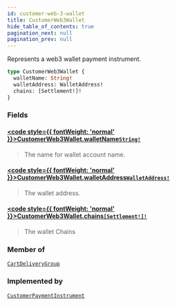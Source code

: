 ```yaml
---
id: customer-web-3-wallet
title: CustomerWeb3Wallet
hide_table_of_contents: true
pagination_next: null
pagination_prev: null
---
```








Represents a web3 wallet payment instrument.

```graphql
type CustomerWeb3Wallet {
  walletName: String!
  walletAddress: WalletAddress!
  chains: [Settlement!]!
}
```


### Fields

#### [<code style={{ fontWeight: 'normal' }}>CustomerWeb3Wallet.<b>walletName</b></code>](#)<Bullet />[`String!`](/scalars/string) <Badge class="secondary" text="non-null"/> <Badge class="secondary" text="scalar"/>
> The name for wallet account name.
> 

#### [<code style={{ fontWeight: 'normal' }}>CustomerWeb3Wallet.<b>walletAddress</b></code>](#)<Bullet />[`WalletAddress!`](/scalars/wallet-address) <Badge class="secondary" text="non-null"/> <Badge class="secondary" text="scalar"/>
> The wallet address.
> 

#### [<code style={{ fontWeight: 'normal' }}>CustomerWeb3Wallet.<b>chains</b></code>](#)<Bullet />[`[Settlement!]!`](/enums/settlement) <Badge class="secondary" text="non-null"/> <Badge class="secondary" text="enum"/>
> The wallet Chains
> 



### Member of

[`CartDeliveryGroup`](/objects/cart-delivery-group)  <Badge class="secondary" text="object"/>

### Implemented by

[`CustomerPaymentInstrument`](/unions/customer-payment-instrument)  <Badge class="secondary" text="union"/>



